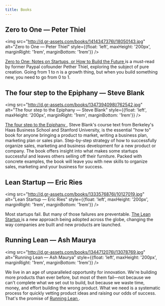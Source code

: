```yaml
---
title: Books
---
```


## Zero to One — Peter Thiel

<img 
  src="http://d.gr-assets.com/books/1414347376l/18050143.jpg" 
  alt="Zero to One — Peter Thiel"
  style={{float: 'left', maxHeight: '200px', marginRight: '1rem', marginBottom: '1rem'}}
/>

[Zero to One: Notes on Startups, or How to Build the Future ](http://zerotoonebook.com/) is a
must-read by former Paypal cofounder Pether Thiel, exploring the subject of pure creation.
Going from 1 to n is a growth thing, but when you build something new, you need to go from 0 to 1.

<div style={{clear: 'both'}}></div>

## The four step to the Epiphany — Steve Blank

<img 
  src="http://d.gr-assets.com/books/1347394098l/762542.jpg" 
  alt="The four step to the Epiphany — Steve Blank"
  style={{float: 'left', maxHeight: '200px', marginRight: '1rem', marginBottom: '1rem'}}
/>

[The four step to the Epiphany ](http://www.amazon.com/Four-Steps-Epiphany-Steve-Blank/dp/0989200507),
Steve Blank's course text from Berkeley's Haas Business School and Stanford University, is the 
essential "how to" book for anyone bringing a product to market, writing a business plan, 
marketing plan or sales plan. Step-by-step strategy of how to successfully organize sales, marketing 
and business development for a new product or company. The book offers insight into what makes some 
startups successful and leaves others selling off their furniture. Packed with concrete examples, 
the book will leave you with new skills to organize sales, marketing and your business for success.

<div style={{clear: 'both'}}></div>

## Lean Startup — Eric Ries

<img 
  src="http://d.gr-assets.com/books/1333576876l/10127019.jpg" 
  alt="Lean Startup — Eric Ries"
  style={{float: 'left', maxHeight: '200px', marginRight: '1rem', marginBottom: '1rem'}}
/>

Most startups fail. But many of those failures are preventable. [The Lean Startup ](http://theleanstartup.com/book)
is a new approach being adopted across the globe, changing the way companies are built and new products are launched.

<div style={{clear: 'both'}}></div> 

## Running Lean — Ash Maurya

<img 
  src="http://d.gr-assets.com/books/1344712076l/13078769.jpg" 
  alt="Running Lean — Ash Maurya"
  style={{float: 'left', maxHeight: '200px', marginRight: '1rem', marginBottom: '1rem'}}
/>

We live in an age of unparalleled opportunity for innovation. We're building more products 
than ever before, but most of them fail—not because we can't complete what we set out to 
build, but because we waste time, money, and effort building the wrong product. What we need 
is a systematic process for quickly vetting product ideas and raising our odds of success. 
That's the promise of [Running Lean ](http://www.amazon.fr/Running-Lean-2e-Ash-Maurya/dp/1449305172/ref=sr_1_1).